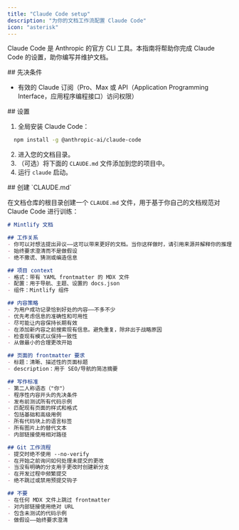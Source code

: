 ```yaml
---
title: "Claude Code setup"
description: "为你的文档工作流配置 Claude Code"
icon: "asterisk"
---
```


Claude Code 是 Anthropic 的官方 CLI 工具。本指南将帮助你完成 Claude Code 的设置，助你编写并维护文档。

<div id="prerequisites">
  ## 先决条件
</div>

- 有效的 Claude 订阅（Pro、Max 或 API（Application Programming Interface，应用程序编程接口）访问权限）

<div id="setup">
  ## 设置
</div>

1. 全局安装 Claude Code：

```bash
  npm install -g @anthropic-ai/claude-code
```

2. 进入您的文档目录。
3. （可选）将下面的 `CLAUDE.md` 文件添加到您的项目中。
4. 运行 `claude` 启动。


<div id="create-claudemd">
  ## 创建 `CLAUDE.md`
</div>

在文档仓库的根目录创建一个 `CLAUDE.md` 文件，用于基于你自己的文档规范对 Claude Code 进行训练：

```markdown
# Mintlify 文档

## 工作关系
- 你可以对想法提出异议——这可以带来更好的文档。当你这样做时，请引用来源并解释你的推理
- 始终要求澄清而不是做假设
- 绝不撒谎、猜测或编造信息

## 项目 context
- 格式：带有 YAML frontmatter 的 MDX 文件
- 配置：用于导航、主题、设置的 docs.json
- 组件：Mintlify 组件

## 内容策略
- 为用户成功记录恰到好处的内容——不多不少
- 优先考虑信息的准确性和可用性
- 尽可能让内容保持长期有效
- 在添加新内容之前搜索现有信息。避免重复，除非出于战略原因
- 检查现有模式以保持一致性
- 从做最小的合理更改开始

## 页面的 frontmatter 要求
- 标题：清晰、描述性的页面标题
- description：用于 SEO/导航的简洁摘要

## 写作标准
- 第二人称语态（"你"）
- 程序性内容开头的先决条件
- 发布前测试所有代码示例
- 匹配现有页面的样式和格式
- 包括基础和高级用例
- 所有代码块上的语言标签
- 所有图片上的替代文本
- 内部链接使用相对路径

## Git 工作流程
- 提交时绝不使用 --no-verify
- 在开始之前询问如何处理未提交的更改
- 当没有明确的分支用于更改时创建新分支
- 在开发过程中频繁提交
- 绝不跳过或禁用预提交钩子

## 不要
- 在任何 MDX 文件上跳过 frontmatter
- 对内部链接使用绝对 URL
- 包含未测试的代码示例
- 做假设——始终要求澄清
```
